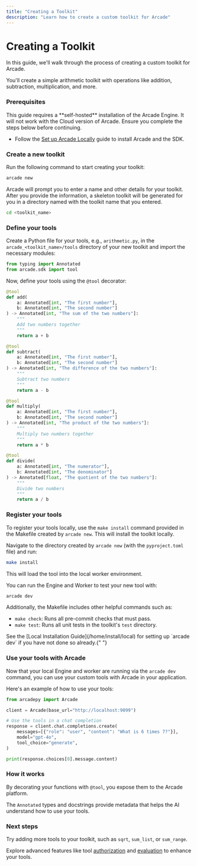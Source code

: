 ```yaml
---
title: "Creating a Toolkit"
description: "Learn how to create a custom toolkit for Arcade"
---
```



# Creating a Toolkit

In this guide, we'll walk through the process of creating a custom toolkit for Arcade.

You'll create a simple arithmetic toolkit with operations like addition, subtraction, multiplication, and more.

<Steps>

### Prerequisites

<Warning>
  This guide requires a **self-hosted** installation of the Arcade Engine. It will not work with the Cloud version of Arcade. Ensure you complete the steps below before continuing.
</Warning>

- Follow the [Set up Arcade Locally](/home/install/local) guide to install Arcade and the SDK.

### Create a new toolkit

Run the following command to start creating your toolkit:

```bash
arcade new
```

Arcade will prompt you to enter a name and other details for your toolkit. After you provide the information, a skeleton toolkit will be generated for you in a directory named with the toolkit name that you entered.

```bash
cd <toolkit_name>
```

### Define your tools

Create a Python file for your tools, e.g., `arithmetic.py`, in the `arcade_<toolkit_name>/tools` directory of your new toolkit and import the necessary modules:

```python
from typing import Annotated
from arcade.sdk import tool
```

Now, define your tools using the `@tool` decorator:

```python
@tool
def add(
    a: Annotated[int, "The first number"],
    b: Annotated[int, "The second number"]
) -> Annotated[int, "The sum of the two numbers"]:
    """
    Add two numbers together
    """
    return a + b

@tool
def subtract(
    a: Annotated[int, "The first number"],
    b: Annotated[int, "The second number"]
) -> Annotated[int, "The difference of the two numbers"]:
    """
    Subtract two numbers
    """
    return a - b

@tool
def multiply(
    a: Annotated[int, "The first number"],
    b: Annotated[int, "The second number"]
) -> Annotated[int, "The product of the two numbers"]:
    """
    Multiply two numbers together
    """
    return a * b

@tool
def divide(
    a: Annotated[int, "The numerator"],
    b: Annotated[int, "The denominator"]
) -> Annotated[float, "The quotient of the two numbers"]:
    """
    Divide two numbers
    """
    return a / b
```

### Register your tools

To register your tools locally, use the `make install` command provided in the Makefile created by `arcade new`. This will install the toolkit locally.

Navigate to the directory created by `arcade new` (with the `pyproject.toml` file) and run:

```bash
make install
```

This will load the tool into the local worker environment.

You can run the Engine and Worker to test your new tool with:


```bash
arcade dev
```

Additionally, the Makefile includes other helpful commands such as:

- `make check`: Runs all pre-commit checks that must pass.
- `make test`: Runs all unit tests in the toolkit's `test` directory.

<Warning>
  See the [Local Installation Guide](/home/install/local) for setting up `arcade
  dev` if you have not done so already.{" "}
</Warning>

### Use your tools with Arcade

Now that your local Engine and worker are running via the `arcade dev` command, you can use your custom tools with Arcade in your application.

Here's an example of how to use your tools:

```python
from arcadepy import Arcade

client = Arcade(base_url="http://localhost:9099")

# Use the tools in a chat completion
response = client.chat.completions.create(
    messages=[{"role": "user", "content": "What is 6 times 7?"}],
    model="gpt-4o",
    tool_choice="generate",
)

print(response.choices[0].message.content)
```

</Steps>

### How it works

By decorating your functions with `@tool`, you expose them to the Arcade platform.

The `Annotated` types and docstrings provide metadata that helps the AI understand how to use your tools.

### Next steps

Try adding more tools to your toolkit, such as `sqrt`, `sum_list`, or `sum_range`.

Explore advanced features like tool [authorization](/home/build-tools/create-a-tool-with-auth) and [evaluation](/home/evaluate-tools/why-evaluate-tools) to enhance your tools.
